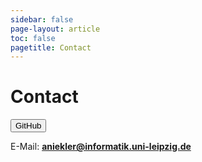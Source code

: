 ```yaml
---
sidebar: false
page-layout: article
toc: false
pagetitle: Contact
---
```



# Contact

[`<button type="button">GitHub</button>`{=html}](https://github.com/aisicresearch)


E-Mail: **[aniekler@informatik.uni-leipzig.de](mailto:aniekler@informatik.uni-leipzig.de)** 


